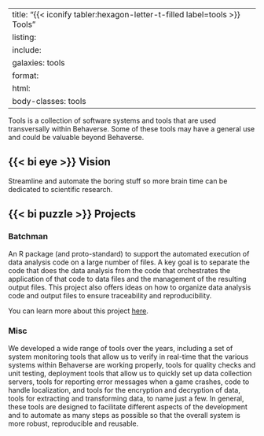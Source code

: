 
---
title:  "{{< iconify tabler:hexagon-letter-t-filled label=tools >}} Tools"
listing:
    include:
        galaxies: tools
format:
    html:
        body-classes: tools
---

Tools is a collection of software systems and tools that are used transversally within Behaverse. Some of these tools may have a general use and could be valuable beyond Behaverse.

## {{< bi eye >}} Vision
Streamline and automate the boring stuff so more brain time can be dedicated to scientific research.

##  {{< bi puzzle >}} Projects

### Batchman
An R package (and proto-standard) to support the automated execution of data analysis code on a large number of files. A key goal is to separate the code that does the data analysis from the code that orchestrates the application of that code to data files and the management of the resulting output files. This project also offers ideas on how to organize data analysis code and output files to ensure traceability and reproducibility. 

::: {.callout}
You can learn more about this project [here](/tools/batchman.qmd).
:::

### Misc

We developed a wide range of tools over the years, including a set of system monitoring tools that allow us to verify in real-time that the various systems within Behaverse are working properly, tools for quality checks and unit testing, deployment tools that allow us to quickly set up data collection servers, tools for reporting error messages when a game crashes, code to handle localization, and tools for the encryption and decryption of data, tools for extracting and transforming data, to name just a few. In general, these tools are designed to facilitate different aspects of the development and to automate as many steps as possible so that the overall system is more robust, reproducible and reusable.
